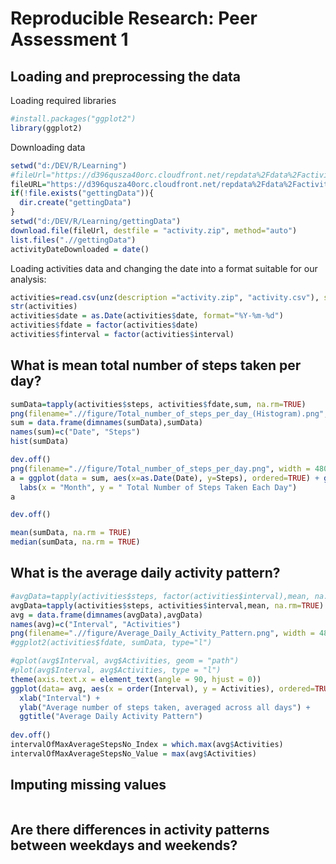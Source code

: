 # Reproducible Research: Peer Assessment 1


## Loading and preprocessing the data
Loading required libraries
```r
#install.packages("ggplot2")
library(ggplot2)
```
Downloading data
```r
setwd("d:/DEV/R/Learning")
#fileUrl="https://d396qusza40orc.cloudfront.net/repdata%2Fdata%2Factivity.zip"
fileURL="https://d396qusza40orc.cloudfront.net/repdata%2Fdata%2Factivity.zip"
if(!file.exists("gettingData")){
  dir.create("gettingData")
}
setwd("d:/DEV/R/Learning/gettingData")
download.file(fileUrl, destfile = "activity.zip", method="auto")
list.files(".//gettingData")
activityDateDownloaded = date()
```

Loading activities data and changing  the date into a format suitable for our analysis:
```r
activities=read.csv(unz(description ="activity.zip", "activity.csv"), sep=",")
str(activities)
activities$date = as.Date(activities$date, format="%Y-%m-%d")
activities$fdate = factor(activities$date)
activities$finterval = factor(activities$interval)
```



## What is mean total number of steps taken per day?
```r
sumData=tapply(activities$steps, activities$fdate,sum, na.rm=TRUE)
png(filename=".//figure/Total_number_of_steps_per_day_(Histogram).png", width = 480, height = 480, units = "px", pointsize = 12, bg = "white", res = NA, family = "", restoreConsole = TRUE)
sum = data.frame(dimnames(sumData),sumData)
names(sum)=c("Date", "Steps")
hist(sumData)

dev.off()
png(filename=".//figure/Total_number_of_steps_per_day.png", width = 480, height = 480, units = "px", pointsize = 12, bg = "white", res = NA, family = "", restoreConsole = TRUE)
a = ggplot(data = sum, aes(x=as.Date(Date), y=Steps), ordered=TRUE) + geom_line() + geom_point()+
  labs(x = "Month", y = " Total Number of Steps Taken Each Day")
a

dev.off()

mean(sumData, na.rm = TRUE)
median(sumData, na.rm = TRUE)
```


## What is the average daily activity pattern?
```r

#avgData=tapply(activities$steps, factor(activities$interval),mean, na.rm=TRUE)
avgData=tapply(activities$steps, activities$interval,mean, na.rm=TRUE)
avg = data.frame(dimnames(avgData),avgData)
names(avg)=c("Interval", "Activities")
png(filename=".//figure/Average_Daily_Activity_Pattern.png", width = 480, height = 480, units = "px", pointsize = 12, bg = "white", res = NA, family = "", restoreConsole = TRUE)
#ggplot2(activities$fdate, sumData, type="l")

#qplot(avg$Interval, avg$Activities, geom = "path")
#plot(avg$Interval, avg$Activities, type = "l")
theme(axis.text.x = element_text(angle = 90, hjust = 0))
ggplot(data= avg, aes(x = order(Interval), y = Activities), ordered=TRUE) + geom_line() + geom_point(colour = 'red', size = 3)+
  xlab("Interval") +
  ylab("Average number of steps taken, averaged across all days") +
  ggtitle("Average Daily Activity Pattern")
  
dev.off()
intervalOfMaxAverageStepsNo_Index = which.max(avg$Activities)
intervalOfMaxAverageStepsNo_Value = max(avg$Activities)
```


## Imputing missing values
```r

```


## Are there differences in activity patterns between weekdays and weekends?
```r

```